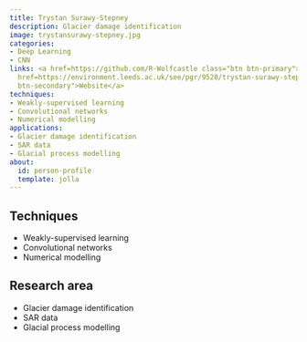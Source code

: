 ```yaml
---
title: Trystan Surawy-Stepney
description: Glacier damage identification
image: trystansurawy-stepney.jpg
categories:
- Deep Learning
- CNN
links: <a href=https://github.com/R-Wolfcastle class="btn btn-primary">Github</a><a
  href=https://environment.leeds.ac.uk/see/pgr/9528/trystan-surawy-stepney class="btn
  btn-secondary">Website</a>
techniques:
- Weakly-supervised learning
- Convolutional networks
- Numerical modelling
applications:
- Glacier damage identification
- SAR data
- Glacial process modelling
about:
  id: person-profile
  template: jolla
---
```

   
:::{#person-profile}
:::
   
##
## Techniques
   
- Weakly-supervised learning
- Convolutional networks
- Numerical modelling
   
##
## Research area
   
- Glacier damage identification
- SAR data
- Glacial process modelling
